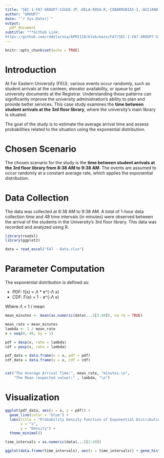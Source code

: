 ---
title: "SEC-1-FA7-GROUP7-SIGUE-JP,-DELA-ROSA-R,-COBARRUBIAS-I,-QUIJANO-JP"
author: "GROUP7"
date: "`r Sys.Date()`"
output:
  pdf_document
subtitle: "**Github Link: 
https://github.com/rddelarosa/APM1110/blob/main/FA7/SEC-1-FA7-GROUP7-SIGUE-JP%2C-DELA-ROSA-R%2C-COBARRUBIAS-I%2C-QUIJANO-JP.Rmd**"
---

```{r setup, include=FALSE}
knitr::opts_chunk$set(echo = TRUE)
```

# Introduction

  At Far Eastern University (FEU), various events occur randomly, such as student arrivals at the canteen, elevator availability, or queue to get university documents at the Registrar. Understanding these patterns can significantly improve the university administration's ability to plan and provide better services. This case study examines the **time between student arrivals at the 3rd floor library**, where the university's main library is situated.

  The goal of the study is to estimate the average arrival time and assess probabilities related to the situation using the exponential distribution.

# Chosen Scenario

  The chosen scenario for the study is the **time between student arrivals at the 3rd floor library from 8:38 AM to 9:38 AM**. The events are assumed to occur randomly at a constant average rate, which applies the exponential distribution.

# Data Collection

The data was collected at 8:38 AM to 9:38 AM. A total of 1-hour data collection time and 48 time intervals (in minutes) were observed between the arrival of the students in the University's 3rd floor library. This data was recorded and analyzed using R.

```{r}
library(readxl)
library(ggplot2)

data = read_excel("FA7 - Data.xlsx")
```

# Parameter Computation

The exponential distribution is defined as:

- PDF: f(x) = $\Lambda$ * e^(-$\Lambda$ x)
- CDF: F(x) = 1 - e^(-$\Lambda$ x)

Where $\Lambda$  = 1 / mean

```{r}

mean_minutes <- mean(as.numeric(data$...5[2:49]), na.rm = TRUE)

mean_rate = mean_minutes  
lambda <- 1 / mean_rate
x = seq(0, 48, by = 1)

pdf = dexp(x, rate = lambda)
cdf = pexp(x, rate = lambda)

pdf_data = data.frame(x = x, pdf = pdf)
cdf_data = data.frame(x = x, cdf = cdf)


cat("The Average Arrival Time:", mean_rate, "minutes.\n",
    "The Mean (expected value):" , lambda, "\n")


```

# Visualization 

```{r}
ggplot(pdf_data, aes(x = x, y = pdf)) +
  geom_line(color = "blue") +
  labs(title = "Probability Density Function of Exponential Distribution",
       x = "x",
       y = "Density") +
  theme_minimal()
```


```{r}
time_intervals = as.numeric(data$...5[2:49])

ggplot(data.frame(time_intervals), aes(x = time_intervals)) + geom_histogram(binwidth = 1, fill = "blue", color = "black") + labs(title = "Histogram of Time Intervals", x = "Time Intervals", y = "Frequency") + theme_minimal()
```

